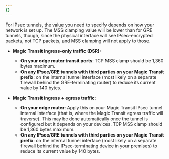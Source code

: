 ```yaml
---
{}
---
```


For IPsec tunnels, the value you need to specify depends on how your network is set up. The MSS clamping value will be lower than for GRE tunnels, though, since the physical interface will see IPsec-encrypted packets, not TCP packets, and MSS clamping will not apply to those.

- **Magic Transit ingress-only traffic (DSR):**

  - **On your edge router transit ports**: TCP MSS clamp should be 1,360 bytes maximum.
  - **On any IPsec/GRE tunnels with third parties on your Magic Transit prefix**: on the internal tunnel interface (most likely on a separate firewall behind the GRE-terminating router) to reduce its current value by 140 bytes.

- **Magic Transit ingress + egress traffic:**

  - **On your edge router**: Apply this on your Magic Transit IPsec tunnel internal interface (that is, where the Magic Transit egress traffic will traverse). This may be done automatically once the tunnel is configured but it depends on your devices. TCP MSS clamp should be 1,360 bytes maximum.
  - **On any IPsec/GRE tunnels with third parties on your Magic Transit prefix**: on the internal tunnel interface (most likely on a separate firewall behind the IPsec-terminating device in your premises) to reduce its current value by 140 bytes.
